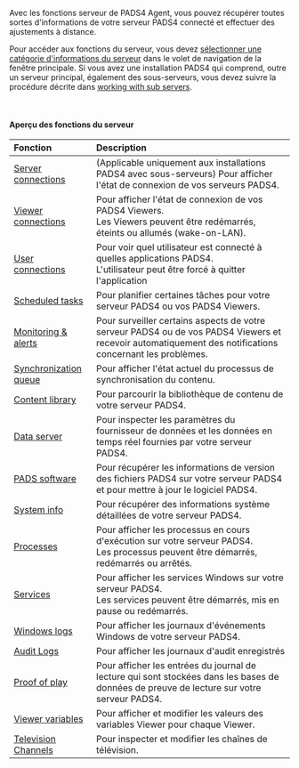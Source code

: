 Avec les fonctions serveur de PADS4 Agent, vous pouvez récupérer toutes sortes d'informations de votre serveur PADS4 connecté et effectuer des ajustements à distance.

Pour accéder aux fonctions du serveur, vous devez [sélectionner une catégorie d'informations du serveur](https://pads4documentation.blob.core.windows.net/agent/Content/Main%20Window/Navigation%20pane.htm) dans le volet de navigation de la fenêtre principale. Si vous avez une installation PADS4 qui comprend, outre un serveur principal, également des sous-serveurs, vous devez suivre la procédure décrite dans [working with sub servers](https://pads4documentation.blob.core.windows.net/agent/Content/Advanced%20features/Working%20with%20sub%20servers.htm).

 

#### **Aperçu des fonctions du serveur**

| **Fonction**                                                                                                                                                                     | **Description**                                                                                                                                         |
| :------------------------------------------------------------------------------------------------------------------------------------------------------------------------------- | :------------------------------------------------------------------------------------------------------------------------------------------------------ |
| [Server connections](/fr/digital-signage/windows-applications/agent/remote-management-and-monitoring/server-connections)                                                         | (Applicable uniquement aux installations PADS4 avec sous-serveurs) Pour afficher l'état de connexion de vos serveurs PADS4.                             |
| [Viewer connections](/fr/digital-signage/windows-applications/agent/remote-management-and-monitoring/viewer-connections)                                                         | Pour afficher l'état de connexion de vos PADS4 Viewers.<br />Les Viewers peuvent être redémarrés, éteints ou allumés (wake-on-LAN).                     |
| [User connections](/fr/digital-signage/windows-applications/agent/remote-management-and-monitoring/user-connections)                                                             | Pour voir quel utilisateur est connecté à quelles applications PADS4.<br />L'utilisateur peut être forcé à quitter l'application                        |
| [Scheduled tasks](/fr/digital-signage/windows-applications/agent/remote-management-and-monitoring/scheduled-tasks)                                                               | Pour planifier certaines tâches pour votre serveur PADS4 ou vos PADS4 Viewers.                                                                          |
| [Monitoring & alerts](https://pads4documentation.blob.core.windows.net/agent/Content/Remote%20management%20and%20monitoring/Monitoring%20&%20alerts/Monitoring%20&%20alerts.htm) | Pour surveiller certains aspects de votre serveur PADS4 ou de vos PADS4 Viewers et recevoir automatiquement des notifications concernant les problèmes. |
| [Synchronization queue](/fr/digital-signage/windows-applications/agent/remote-management-and-monitoring/synchronization-queue)                                                   | Pour afficher l'état actuel du processus de synchronisation du contenu.                                                                                 |
| [Content library](/fr/digital-signage/windows-applications/agent/remote-management-and-monitoring/content-library)                                                               | Pour parcourir la bibliothèque de contenu de votre serveur PADS4.                                                                                       |
| [Data server](/fr/digital-signage/windows-applications/agent/remote-management-and-monitoring/data-server)                                                                       | Pour inspecter les paramètres du fournisseur de données et les données en temps réel fournies par votre serveur PADS4.                                  |
| [PADS software](/fr/digital-signage/windows-applications/agent/remote-management-and-monitoring/pads4-software)                                                                  | Pour récupérer les informations de version des fichiers PADS4 sur votre serveur PADS4 et pour mettre à jour le logiciel PADS4.                          |
| [System info](/fr/digital-signage/windows-applications/agent/remote-management-and-monitoring/system-info)                                                                       | Pour récupérer des informations système détaillées de votre serveur PADS4.                                                                              |
| [Processes](/fr/digital-signage/windows-applications/agent/remote-management-and-monitoring/processes)                                                                           | Pour afficher les processus en cours d'exécution sur votre serveur PADS4.<br />Les processus peuvent être démarrés, redémarrés ou arrêtés.              |
| [Services](/fr/digital-signage/windows-applications/agent/remote-management-and-monitoring/services)                                                                             | Pour afficher les services Windows sur votre serveur PADS4.<br />Les services peuvent être démarrés, mis en pause ou redémarrés.                        |
| [Windows logs](/fr/digital-signage/windows-applications/agent/remote-management-and-monitoring/windows-logs)                                                                     | Pour afficher les journaux d'événements Windows de votre serveur PADS4.                                                                                 |
| [Audit Logs](https://pads4documentation.blob.core.windows.net/agent/Content/Remote%20management%20and%20monitoring/Audit%20logs.htm)                                             | Pour afficher les journaux d'audit enregistrés                                                                                                          |
| [Proof of play](https://pads4documentation.blob.core.windows.net/agent/Content/Remote%20management%20and%20monitoring/Proof%20of%20Play.htm)                                     | Pour afficher les entrées du journal de lecture qui sont stockées dans les bases de données de preuve de lecture sur votre serveur PADS4.               |
| [Viewer variables](https://pads4documentation.blob.core.windows.net/agent/Content/Remote%20management%20and%20monitoring/Viewer%20Variables.htm)                                 | Pour afficher et modifier les valeurs des variables Viewer pour chaque Viewer.                                                                          |
| [Television Channels](https://pads4documentation.blob.core.windows.net/agent/Content/Remote%20management%20and%20monitoring/Television%20channels.htm)                           | Pour inspecter et modifier les chaînes de télévision.                                                                                                   |
